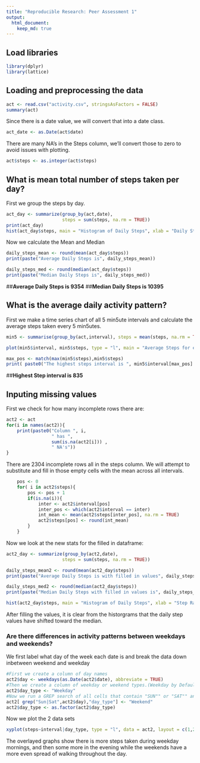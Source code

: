 ```yaml
---
title: "Reproducible Research: Peer Assessment 1"
output: 
  html_document:
    keep_md: true
---
```

## Load libraries
```r
library(dplyr)
library(lattice)

```

## Loading and preprocessing the data
```r
act <- read.csv("activity.csv", stringsAsFactors = FALSE)
summary(act)
```

Since there is a date value, we will convert that into a date class.
```r
act_date <- as.Date(act$date)

```


There are many NA's in the Steps column, we'll convert those to zero to avoid issues with plotting.
```r
act$steps <- as.integer(act$steps)
```

## What is mean total number of steps taken per day?

First we group the steps by day.

```r
act_day <- summarize(group_by(act,date), 
                     steps = sum(steps, na.rm = TRUE))
print(act_day)
hist(act_day$steps, main = "Histogram of Daily Steps", xlab = "Daily Step Ranges", ylab = "Step Count")
```

Now we calculate the Mean and Median
```r

daily_steps_mean <- round(mean(act_day$steps))
print(paste("Average Daily Steps is", daily_steps_mean))

daily_steps_med <- round(median(act_day$steps))
print(paste("Median Daily Steps is", daily_steps_med))
```
##**Average Daily Steps is 9354**
##**Median Daily Steps is 10395**

## What is the average daily activity pattern?
First we make a time series chart of all 5 min5ute intervals and calculate the average steps taken every 5 min5utes.
```r
min5 <- summarise(group_by(act,interval), steps = mean(steps, na.rm = TRUE))

plot(min5$interval, min5$steps, type = "l", main = "Average Steps for each 5 min interval", xlab = "Interval", ylab = "Steps")

max_pos <- match(max(min5$steps),min5$steps)
print( paste0("The highest steps interval is ", min5$interval[max_pos] ) )
```
##**Highest Step interval is 835**

## Inputing missing values
First we check for how many incomplete rows there are: 
```r
act2 <- act
for(i in names(act2)){
    print(paste0("Column ", i, 
                 " has ",
                 sum(is.na(act2[i])) ,
                 " NA's"))
}
```
There are 2304 incomplete rows all in the steps column.  We will attempt to substitute and fill in those empty cells with the mean across all intervals.

```r
    pos <- 0
    for( i in act2$steps){
        pos <- pos + 1
        if(is.na(i)){
            inter <- act2$interval[pos]
            inter_pos <- which(act2$interval == inter)
            int_mean <- mean(act2$steps[inter_pos], na.rm = TRUE)
            act2$steps[pos] <- round(int_mean)
        }
    }
```

Now we look at the new stats for the filled in dataframe:
```r
act2_day <- summarize(group_by(act2,date), 
                     steps = sum(steps, na.rm = TRUE))

daily_steps_mean2 <- round(mean(act2_day$steps))
print(paste("Average Daily Steps is with filled in values", daily_steps_mean2))

daily_steps_med2 <- round(median(act2_day$steps))
print(paste("Median Daily Steps with filled in values is", daily_steps_med2))

hist(act2_day$steps, main = "Histogram of Daily Steps", xlab = "Step Range", ylab = "Steps")

```

After filling the values, it is clear from the historgrams that the daily step values have shifted toward the median.

### Are there differences in activity patterns between weekdays and weekends?

We first label what day of the week each date is and break the data down inbetween weekend and weekday

```r
#First we create a column of day names
act2$day <- weekdays(as.Date(act2$date), abbreviate = TRUE)
#Then we create a column of weekday or weekend types.(Weekday by Default)
act2$day_type <- "Weekday"
#Now we run a GREP search of all cells that contain "SUN"" or "SAT"" and replace that column type with "Weekend"
act2[ grep("Sun|Sat",act2$day),"day_type"] <- "Weekend"
act2$day_type <- as.factor(act2$day_type)
```

Now we plot the 2 data sets

```r
xyplot(steps~interval|day_type, type = "l", data = act2, layout = c(1,2))
```

The overlayed graphs show there is more steps taken during weekday mornings, and then some more in the evening while the weekends have a more even spread of walking throughout the day.
